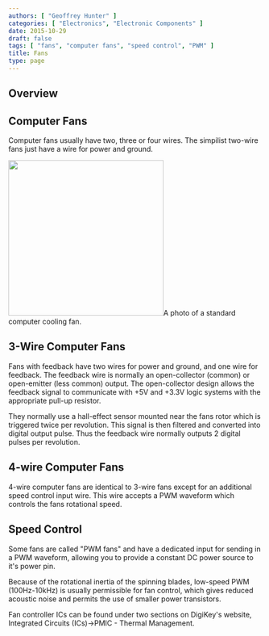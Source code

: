 ```yaml
---
authors: [ "Geoffrey Hunter" ]
categories: [ "Electronics", "Electronic Components" ]
date: 2015-10-29
draft: false
tags: [ "fans", "computer fans", "speed control", "PWM" ]
title: Fans
type: page
---
```



## Overview

## Computer Fans

Computer fans usually have two, three or four wires. The simpilist two-wire fans just have a wire for power and ground.


<Image src={computer_cooling_fan_photo_front_view_blog_lili_farm} width="308px">A photo of a standard computer cooling fan.</Image>

## 3-Wire Computer Fans

Fans with feedback have two wires for power and ground, and one wire for feedback. The feedback wire is normally an open-collector (common) or open-emitter (less common) output. The open-collector design allows the feedback signal to communicate with +5V and +3.3V logic systems with the appropriate pull-up resistor.

They normally use a hall-effect sensor mounted near the fans rotor which is triggered twice per revolution. This signal is then filtered and converted into digital output pulse. Thus the feedback wire normally outputs 2 digital pulses per revolution.

## 4-wire Computer Fans

4-wire computer fans are identical to 3-wire fans except for an additional speed control input wire. This wire accepts a PWM waveform which controls the fans rotational speed.

## Speed Control

Some fans are called "PWM fans" and have a dedicated input for sending in a PWM waveform, allowing you to provide a constant DC power source to it's power pin.

Because of the rotational inertia of the spinning blades, low-speed PWM (100Hz-10kHz) is usually permissible for fan control, which gives reduced acoustic noise and permits the use of smaller power transistors.

Fan controller ICs can be found under two sections on DigiKey's website, Integrated Circuits (ICs)->PMIC - Thermal Management. 
